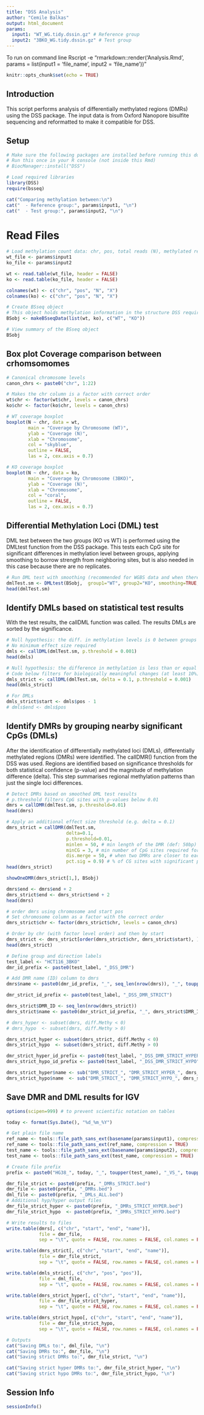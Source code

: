 ```yaml
---
title: "DSS Analysis"
author: "Cemile Balkas"
output: html_document
params:
  input1: "WT_WG.tidy.dssin.gz" # Reference group 
  input2: "3BKO_WG.tidy.dssin.gz" # Test group
---
```


To run on command line Rscript -e "rmarkdown::render('Analysis.Rmd', params = list(input1 = 'file_name', input2 = 'file_name'))"

```r
knitr::opts_chunk$set(echo = TRUE)
```

## Introduction

This script performs analysis of differentially methylated regions (DMRs) using the DSS package. The input data is from Oxford Nanopore bisulfite sequencing and reformatted to make it compatible for DSS.

## Setup

```r
# Make sure the following packages are installed before running this document:
# Run this once in your R console (not inside this Rmd)
# BiocManager::install("DSS")

# Load required libraries
library(DSS)
require(bsseq)

```


```r
cat("Comparing methylation between:\n")
cat("  - Reference group:", params$input1, "\n")
cat("  - Test group:", params$input2, "\n")

```

# Read Files

```r
# Load methylation count data: chr, pos, total reads (N), methylated reads (X)
wt_file <- params$input1
ko_file <- params$input2

wt <- read.table(wt_file, header = FALSE)
ko <- read.table(ko_file, header = FALSE)

colnames(wt) <- c("chr", "pos", "N", "X")
colnames(ko) <- c("chr", "pos", "N", "X")

# Create BSseq object
# This object holds methylation information in the structure DSS requires
BSobj <- makeBSseqData(list(wt, ko), c("WT", "KO"))

# View summary of the BSseq object
BSobj
```

## Box plot Coverage comparison between crhomsomomes

```r
# Canonical chromosome levels
canon_chrs <- paste0("chr", 1:22)

# Makes the chr column is a factor with correct order
wt$chr <- factor(wt$chr, levels = canon_chrs)
ko$chr <- factor(ko$chr, levels = canon_chrs)

# WT coverage boxplot
boxplot(N ~ chr, data = wt,
        main = "Coverage by Chromosome (WT)",
        ylab = "Coverage (N)",
        xlab = "Chromosome",
        col = "skyblue",
        outline = FALSE,
        las = 2, cex.axis = 0.7)

# KO coverage boxplot
boxplot(N ~ chr, data = ko,
        main = "Coverage by Chromosome (3BKO)",
        ylab = "Coverage (N)",
        xlab = "Chromosome",
        col = "coral",
        outline = FALSE,
        las = 2, cex.axis = 0.7)
```




##  Differential Methylation Loci (DML) test

DML test between the two groups (KO vs WT) is performed using the DMLtest function from the DSS package. This tests each CpG site for significant differences in methylation level between groups, applying smoothing to borrow strength from neighboring sites, but is also needed in this case because there are no replicates. 

```r
# Run DML test with smoothing (recommended for WGBS data and when there are no replicates)
dmlTest.sm <- DMLtest(BSobj,  group1="WT", group2="KO", smoothing=TRUE, ncores=4)
head(dmlTest.sm)
```
## Identify DMLs based on statistical test results

With the test results, the callDML function was called. The results DMLs are sorted by the significance.

```r
# Null hypothesis: the diff. in methylation levels is 0 between groups (mu1 = mu2)
# No minimum effect size required
dmls <- callDML(dmlTest.sm, p.threshold = 0.001)
head(dmls)

# Null hypothesis: the difference in methylation is less than or equal to delta (|mu1 - mu2| ≤ 0.1)
# Code below filters for biologically meaningful changes (at least 10%)
dmls_strict <- callDML(dmlTest.sm, delta = 0.1, p.threshold = 0.001)
head(dmls_strict)

# For DMLs
dmls_strict$start <- dmls$pos - 1
# dmls$end <- dmls$pos

```

## Identify DMRs by grouping nearby significant CpGs (DMLs)

After the identification of differentially methylated loci (DMLs), differentially methylated regions (DMRs) were identified. The callDMR() function from the DSS was used. Regions are identified based on significance thresholds for both statistical confidence (p-value) and the magnitude of methylation difference (delta). This step summarises regional methylation patterns than just the single loci differences.

```r
# Detect DMRs based on smoothed DML test results
# p.threshold filters CpG sites with p-values below 0.01
dmrs = callDMR(dmlTest.sm, p.threshold=0.01)
head(dmrs)

# Apply an additional effect size threshold (e.g. delta = 0.1)
dmrs_strict = callDMR(dmlTest.sm, 
                      delta=0.1, 
                      p.threshold=0.01, 
                      minlen = 50, # min length of the DMR (def: 50bp)
                      minCG = 3, # min number of CpG sites required for DMR
                      dis.merge = 50, # when two DMRs are closer to each other than this value they are merged (def:50)
                      pct.sig = 0.9) # % of CG sites with significant p values
head(dmrs_strict)

showOneDMR(dmrs_strict[1,], BSobj)

dmrs$end <- dmrs$end + 2
dmrs_strict$end <- dmrs_strict$end + 2
head(dmrs)

# order dmrs using chromosome and start pos
# Set chromosome column as a factor with the correct order
dmrs_strict$chr <- factor(dmrs_strict$chr, levels = canon_chrs)

# Order by chr (with factor level order) and then by start
dmrs_strict <- dmrs_strict[order(dmrs_strict$chr, dmrs_strict$start), ]
head(dmrs_strict)

```

```r
# Define group and direction labels
test_label <- "HCT116_3BKO"
dmr_id_prefix <- paste0(test_label, "_DSS_DMR")

# Add DMR name (ID) column to dmrs
dmrs$name <- paste0(dmr_id_prefix, "_", seq_len(nrow(dmrs)), "_", toupper(dmrs$chr))

dmr_strict_id_prefix <- paste0(test_label, "_DSS_DMR_STRICT")

dmrs_strict$DMR_ID <- seq_len(nrow(dmrs_strict))
dmrs_strict$name <- paste0(dmr_strict_id_prefix, "_", dmrs_strict$DMR_ID, "_", toupper(dmrs_strict$chr))

```


```r
# dmrs_hyper <- subset(dmrs, diff.Methy < 0)
# dmrs_hypo  <- subset(dmrs, diff.Methy > 0)

dmrs_strict_hyper <- subset(dmrs_strict, diff.Methy < 0)
dmrs_strict_hypo  <- subset(dmrs_strict, diff.Methy > 0)

dmr_strict_hyper_id_prefix <- paste0(test_label, "_DSS_DMR_STRICT_HYPER")
dmrs_strict_hypo_id_prefix <- paste0(test_label, "_DSS_DMR_STRICT_HYPO")

dmrs_strict_hyper$name <- sub("DMR_STRICT_", "DMR_STRICT_HYPER_", dmrs_strict_hyper$name)
dmrs_strict_hypo$name  <- sub("DMR_STRICT_", "DMR_STRICT_HYPO_", dmrs_strict_hypo$name)

```


## Save DMR and DML results for IGV

```r
options(scipen=999) # to prevent scientific notation on tables

today <- format(Sys.Date(), "%d_%m_%Y")

# Get plain file name
ref_name <- tools::file_path_sans_ext(basename(params$input1), compression = TRUE)
ref_name <- tools::file_path_sans_ext(ref_name, compression = TRUE)
test_name <- tools::file_path_sans_ext(basename(params$input2), compression = TRUE)
test_name <- tools::file_path_sans_ext(test_name, compression = TRUE)

# Create file prefix
prefix <- paste0("HG38_", today, "_", toupper(test_name), "_VS_", toupper(ref_name))

dmr_file_strict <- paste0(prefix, "_DMRs_STRICT.bed")
dmr_file <- paste0(prefix, "_DMRs.bed")
dml_file <- paste0(prefix, "_DMLs_ALL.bed")
# Additional hyp/hyper output files
dmr_file_strict_hyper <- paste0(prefix, "_DMRs_STRICT_HYPER.bed")
dmr_file_strict_hypo  <- paste0(prefix, "_DMRs_STRICT_HYPO.bed")

# Write results to files
write.table(dmrs[, c("chr", "start", "end", "name")],
            file = dmr_file,
            sep = "\t", quote = FALSE, row.names = FALSE, col.names = FALSE)

write.table(dmrs_strict[, c("chr", "start", "end", "name")],
            file = dmr_file_strict,
            sep = "\t", quote = FALSE, row.names = FALSE, col.names = FALSE)

write.table(dmls_strict[, c("chr", "pos", "pos")],
            file = dml_file,
            sep = "\t", quote = FALSE, row.names = FALSE, col.names = FALSE)

write.table(dmrs_strict_hyper[, c("chr", "start", "end", "name")],
            file = dmr_file_strict_hyper,
            sep = "\t", quote = FALSE, row.names = FALSE, col.names = FALSE)

write.table(dmrs_strict_hypo[, c("chr", "start", "end", "name")],
            file = dmr_file_strict_hypo,
            sep = "\t", quote = FALSE, row.names = FALSE, col.names = FALSE)

# Outputs
cat("Saving DMLs to:", dml_file, "\n")
cat("Saving DMRs to:", dmr_file, "\n")
cat("Saving strict DMRs to:", dmr_file_strict, "\n")

cat("Saving strict hyper DMRs to:", dmr_file_strict_hyper, "\n")
cat("Saving strict hypo DMRs to:", dmr_file_strict_hypo, "\n")
```


## Session Info

```r
sessionInfo()
```


